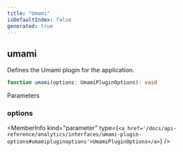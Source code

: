 ```yaml
---
title: "Umami"
isDefaultIndex: false
generated: true
---
```



<!-- This file was generated from the CommandKit source. Do not modify. Instead, re-run the "docgen" script -->


## umami

<GenerationInfo sourceFile="packages/analytics/src/umami/index.ts" sourceLine="8" packageName="@commandkit/analytics" />

Defines the Umami plugin for the application.

```ts title="Signature"
function umami(options: UmamiPluginOptions): void
```
Parameters

### options

<MemberInfo kind="parameter" type={`<a href='/docs/api-reference/analytics/interfaces/umami-plugin-options#umamipluginoptions'>UmamiPluginOptions</a>`} />


